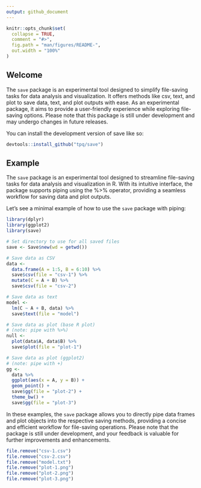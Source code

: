 ```yaml
---
output: github_document
---
```


<!-- README.md is generated from README.Rmd. Please edit that file -->

```r
knitr::opts_chunk$set(
  collapse = TRUE,
  comment = "#>",
  fig.path = "man/figures/README-",
  out.width = "100%"
)
```

## Welcome

<!-- badges: start -->
<!-- badges: end -->

The `save` package is an experimental tool designed to simplify file-saving tasks for data analysis and visualization. It offers methods like csv, text, and plot to save data, text, and plot outputs with ease. As an experimental package, it aims to provide a user-friendly experience while exploring file-saving options. Please note that this package is still under development and may undergo changes in future releases.

You can install the development version of save like so:

``` r
devtools::install_github("tpq/save")
```

## Example

The `save` package is an experimental tool designed to streamline file-saving tasks for data analysis and visualization in R. With its intuitive interface, the package supports piping using the %>% operator, providing a seamless workflow for saving data and plot outputs.

Let's see a minimal example of how to use the `save` package with piping:

```r
library(dplyr)
library(ggplot2)
library(save)

# Set directory to use for all saved files
save <- Save$new(wd = getwd())

# Save data as CSV
data <-
  data.frame(A = 1:5, B = 6:10) %>%
  save$csv(file = "csv-1") %>%
  mutate(C = A + B) %>%
  save$csv(file = "csv-2")

# Save data as text
model <-
  lm(C ~ A + B, data) %>%
  save$text(file = "model")

# Save data as plot (base R plot)
# (note: pipe with %>%)
null <-
  plot(data$A, data$B) %>%
  save$plot(file = "plot-1")

# Save data as plot (ggplot2)
# (note: pipe with +)
gg <-
  data %>%
  ggplot(aes(x = A, y = B)) +
  geom_point() +
  save$gg(file = "plot-2") +
  theme_bw() +
  save$gg(file = "plot-3")
```

In these examples, the `save` package allows you to directly pipe data frames and plot objects into the respective saving methods, providing a concise and efficient workflow for file-saving operations. Please note that the package is still under development, and your feedback is valuable for further improvements and enhancements.

```r
file.remove("csv-1.csv")
file.remove("csv-2.csv")
file.remove("model.txt")
file.remove("plot-1.png")
file.remove("plot-2.png")
file.remove("plot-3.png")
```
